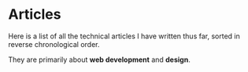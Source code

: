 # Articles

Here is a list of all the technical articles I have written thus far, sorted in reverse chronological order.

They are primarily about **web development** and **design**.
